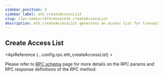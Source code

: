 ```yaml
---
sidebar_position: 3
sidebar_label: eth_createAccessList
slug: /rpc-nodes/reference/eth_createAccessList
description: eth_createAccessList generates an access list for transactions through specifying addresses and storage keys. Useful for optimizing gas costs.
---
```



<head>
    <title>eth_createAccessList RPC Method - Moralis Documentation</title>
</head>

## Create Access List

<ApiReference {...config.rpc.eth_createAccessList} >
<Admonition type="info" title="Note">

Please refer to <a href="/rpc-nodes/reference/evm-rpc-schema">RPC schema</a> page for more details on the RPC params and RPC response definitions of the RPC method. 
</Admonition>
</ApiReference>
